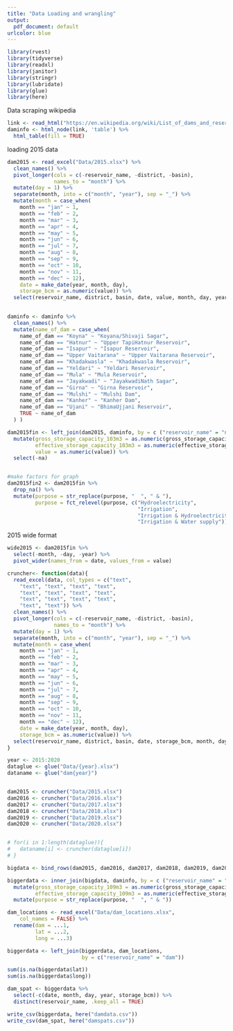 ```yaml
---
title: "Data Loading and wrangling"
output:
  pdf_document: default
urlcolor: blue
---
```


```r
library(rvest)
library(tidyverse)
library(readxl)
library(janitor)
library(stringr)
library(lubridate)
library(glue)
library(here)
```


Data scraping wikipedia

```r
link <- read_html("https://en.wikipedia.org/wiki/List_of_dams_and_reservoirs_in_Maharashtra")
daminfo <- html_node(link, 'table') %>%
  html_table(fill = TRUE)
```


loading 2015 data

```r
dam2015 <- read_excel("Data/2015.xlsx") %>%
  clean_names() %>%
  pivot_longer(cols = c(-reservoir_name, -district, -basin),
               names_to = "month") %>%
  mutate(day = 1) %>%
  separate(month, into = c("month", "year"), sep = "_") %>%
  mutate(month = case_when(
    month == "jan" ~ 1,
    month == "feb" ~ 2,
    month == "mar" ~ 3,
    month == "apr" ~ 4,
    month == "may" ~ 5,
    month == "jun" ~ 6,
    month == "jul" ~ 7,
    month == "aug" ~ 8,
    month == "sep" ~ 9,
    month == "oct" ~ 10,
    month == "nov" ~ 11,
    month == "dec" ~ 12),
    date = make_date(year, month, day),
    storage_bcm = as.numeric(value)) %>%
  select(reservoir_name, district, basin, date, value, month, day, year)
  

daminfo <- daminfo %>%
  clean_names() %>%
  mutate(name_of_dam = case_when(
    name_of_dam == "Koyna" ~ "Koyana/Shivaji Sagar",
    name_of_dam == "Hatnur" ~ "Upper TapiHatnur Reservoir",
    name_of_dam == "Isapur" ~ "Isapur Reservoir",
    name_of_dam == "Upper Vaitarana" ~ "Upper Vaitarana Reservoir",
    name_of_dam == "Khadakwasla" ~ "Khadakwasla Reservoir",
    name_of_dam == "Yeldari" ~ "Yeldari Reservoir",
    name_of_dam == "Mula" ~ "Mula Reservoir",
    name_of_dam == "Jayakwadi" ~ "JayakwadiNath Sagar",
    name_of_dam == "Girna" ~ "Girna Reservoir",
    name_of_dam == "Mulshi" ~ "Mulshi Dam",
    name_of_dam == "Kanher" ~ "Kanher Dam",
    name_of_dam == "Ujani" ~ "BhimaUjjani Reservoir",
    TRUE ~ name_of_dam
  ) )

dam2015fin <- left_join(dam2015, daminfo, by = c ("reservoir_name" = "name_of_dam")) %>%
  mutate(gross_storage_capacity_103m3 = as.numeric(gross_storage_capacity_103m3),
         effective_storage_capacity_103m3 = as.numeric(effective_storage_capacity_103m3),
         value = as.numeric(value)) %>%
  select(-na)


#make factors for graph
dam2015fin2 <- dam2015fin %>%
  drop_na() %>%
  mutate(purpose = str_replace(purpose, "  ", " & "),
         purpose = fct_relevel(purpose, c("Hydroelectricity",
                                          "Irrigation",
                                          "Irrigation & Hydroelectricity",
                                          "Irrigation & Water supply")))
```


2015 wide format

```r
wide2015 <- dam2015fin %>%
  select(-month, -day, -year) %>%
  pivot_wider(names_from = date, values_from = value)
```


```r
cruncher<- function(data){
  read_excel(data, col_types = c("text", 
    "text", "text", "text", "text", 
    "text", "text", "text", "text", 
    "text", "text", "text", "text", 
    "text", "text")) %>%
  clean_names() %>%
  pivot_longer(cols = c(-reservoir_name, -district, -basin),
               names_to = "month") %>%
  mutate(day = 1) %>%
  separate(month, into = c("month", "year"), sep = "_") %>%
  mutate(month = case_when(
    month == "jan" ~ 1,
    month == "feb" ~ 2,
    month == "mar" ~ 3,
    month == "apr" ~ 4,
    month == "may" ~ 5,
    month == "jun" ~ 6,
    month == "jul" ~ 7,
    month == "aug" ~ 8,
    month == "sep" ~ 9,
    month == "oct" ~ 10,
    month == "nov" ~ 11,
    month == "dec" ~ 12),
    date = make_date(year, month, day),
    storage_bcm = as.numeric(value)) %>%
  select(reservoir_name, district, basin, date, storage_bcm, month, day, year)
}

year <- 2015:2020 
dataglue <- glue("Data/{year}.xlsx")
dataname <- glue("dam{year}")


dam2015 <- cruncher("Data/2015.xlsx")
dam2016 <- cruncher("Data/2016.xlsx")
dam2017 <- cruncher("Data/2017.xlsx")
dam2018 <- cruncher("Data/2018.xlsx")
dam2019 <- cruncher("Data/2019.xlsx")
dam2020 <- cruncher("Data/2020.xlsx")


# for(i in 1:length(dataglue)){
#   dataname[i] <- cruncher(dataglue[i])
# }

bigdata <- bind_rows(dam2015, dam2016, dam2017, dam2018, dam2019, dam2020)

biggerdata <- inner_join(bigdata, daminfo, by = c ("reservoir_name" = "name_of_dam")) %>%
  mutate(gross_storage_capacity_109m3 = as.numeric(gross_storage_capacity_103m3)/1000000,
         effective_storage_capacity_109m3 = as.numeric(effective_storage_capacity_103m3)/1000000) %>%
  mutate(purpose = str_replace(purpose, "  ", " & "))

```


```r
dam_locations <- read_excel("Data/dam_locations.xlsx", 
    col_names = FALSE) %>%
  rename(dam = ...1,
         lat = ...2,
         long = ...3)

biggerdata <- left_join(biggerdata, dam_locations,
                        by = c("reservoir_name" = "dam"))

sum(is.na(biggerdata$lat))
sum(is.na(biggerdata$long))

dam_spat <- biggerdata %>%
  select(-c(date, month, day, year, storage_bcm)) %>%
  distinct(reservoir_name, .keep_all = TRUE)

write_csv(biggerdata, here("damdata.csv"))
write_csv(dam_spat, here("damspats.csv"))
```

